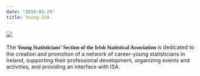 ```yaml
---
date: "2019-03-29"
title: Young-ISA
---
```


<div>
<img src="isa_logo.png" style="float: left;"/>
<span style="vertical-align: center;"><br><br>The <span style="font-weight:bold;font-family:Merriweather"> Young Statisticians' Section  of the Irish Statistical Association</span> is dedicated to the creation and promotion of a network of career-young statisticians in Ireland, supporting their professional development, organizing events and activities, and providing an interface with ISA.</span>
</div>
<br>